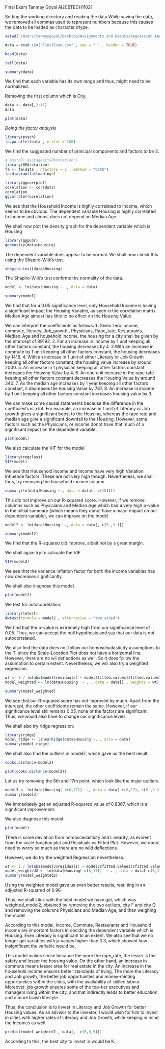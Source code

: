 Final Exam
Tanmay Goyal
AI20BTECH11021


Setting the working directory and reading the data
While saving the data, we removed all commas used to represent numbers because this causes the data to be loaded as character dtype.

```r
setwd("/Users/tanmaygoyal/Desktop/Assignments and Events/Regression Analysis")

data = read.csv("FinalExam.csv" , sep = " " , header = TRUE)
```

```r
head(data)
```

```r
tail(data)
```

```r
summary(data)
```

We find that each variable has its own range and thus, might need to be normalized.

Removing the first column which is City.
```r
data <- data[,2:11]
data
```

```r
plot(data)
````

*Doing the factor analysis*

```r
library(psych)
fa.parallel(data , n.iter = 100)
```

We find the suggested number of principal components and factors to be 2.

```r
# install.packages("GPArotation")
library(GPArotation)
fa <- fa(data , nfactors = 2 , method = "both")
fa.diagram(fa$loadings)
```

```r
library(ggcorrplot)
corelation <- cor(data)
corelation
ggcorrplot(corelation)
```

We see that the Household Income is highly correlated to Income, which seems to be obvious. The dependent variable Housing is highly correlated to Income and almost does not depend on Median Age.

We shall now plot the density graph for the dependent variable which is Housing

```r
library(ggpubr)
ggdensity(data$Housing)
````

The dependent variable does appear to be normal. We shall now check this using the Shapiro-Wilk's test.
```r
shapiro.test(data$Housing)
````
The Shapiro-Wilk's test confirms the normality of the data.


```r
model <- lm(data$Housing ~. , data = data)
```

```r
summary(model)
```

We find that for a 0.05 significance level, only Household Income is having a significant impact the Housing Variable, as seen in the correlation matrix. Median Age almost has little to no effect on the Housing Value.

We can interpret the coefficients as follows:
1. Given zero income, commute, literacy, Job_growth,, Physicians, Rape_rate, Restaurants, Median_Age and household income, the housing for a city shall be given by the intercept of 89192. 
2. For an increase in income by 1 unit keeping all other factors constant, the housing decreases by 4.
3.With an increase in commute by 1 unit keeping all other factors constant, the housing decreases by 1418.
4. With an increase in 1 unit of either Literacy or Job Growth keeping all other factors constant, the housing value increase by around 2000.
5. An increase in 1 physician keeping all other factors constant increases the Housing Value by 4.
6. An one unit increase in the rape rate keeping all other factors constant decreases the Housing Value by around 340.
7. As the median age increases by 1 year keeping all other factors constant, it decreases the housing Value by 767.
8. An increase in income by 1 unit keeping all other factors constant increases  housing value by 3.

We can make some causal statements because the difference in the coefficients is a lot. For example, an increase in 1 unit of Literacy or Job growth gives a significant boost to the Housing, whereas the rape rate and median age give a significant downfall to the Housing. However, some factors such as the Physicians, or income donot have that much of a significant impact on the dependent variable.

```r
plot(model)
```


We also calculate the VIF for the model

```r
library(regclass)
VIF(model)
````
We see that Household Income and Income have very high Variation Influence factors. These are not very high though. Nevertheless, we shall thus, try removing the household income column.

```r
summary(lm(data$Housing ~., data = data[,-c(10)]))
```
This did not improve on our R-squared score. However, if we remove columns such as Physicians and Median Age which had a very high p-value in the initial summary (which means they donot have a major impact on our dependent variable), we can improve on the model.

```r
model2 <- lm(data$Housing ~., data = data[,-c(5 ,9 )])
```

```r
summary(model2)
```
We find that the R-squared did improve, albeit not by a great margin.

We shall again try to calcuate the VIF
```r
VIF(model2)
```
We see that the variance inflation factor for both the income variables has now decreases significantly.

We shall also diagnose this model.
```r
plot(model2)
```

We test for autocoorelation.

```r
library(lmtest)
dwtest(formula = model2 , alternative = "two.sided")
```

We find that the p-value is extremely high from our significance level of 0.05. Thus, we can accept the null hypothesis and say that our data is not autocorrelated.

We also find the data does not follow our homoschadasticity assumptions to the T, since the Scale-Location Plot does not have a horizontal line. However, there are no wil deflections as well. So it does follow the assumption to certain extent. Nevertheless,  we will also try a weighted regression.

```r
wt <- 1 / lm(abs(model$residuals) ~ model$fitted.values)$fitted.values^2
model_weighted <- lm(data$Housing  ~ . , data = data[] , weights = wt)
```


```r
summary(model_weighted)
````

We see that our R-squared score has not improved by much. Apart from the intercept, the other coefficients remain the same. However, if our significance level still remains 0.05, none of the factors are significant. Thus, we would also have to change our significance levels.

We shall also try ridge regression:
```r
library(ridge)
model_ridge <- linearRidge(data$Housing ~. , data = data)
summary(model_ridge)
```

We shall also find the outliers in model2, which gave us the best result.

```r
cooks.distance(model2)
```

```r
plot(cooks.distance(model2))
```

Let us try removing the 6th and 17th point, which look like the major outliers.
```r
model3 <- lm(data$Housing[-c(6,17)] ~., data = data[-c(6,17),-c(5 ,9 )])
summary(model3)
```
We immediately get an adjusted R-squared value of 0.8367, which is a significant improvement. 

We also diagnose this model
```r
plot(model)
```

There is some deviation from homoscedasticty and Linearity, as evident from the scale-location plot and Residuals vs Fitted Plot. However, we donot need to worry so much as there are no wild deflections.

However, we do try the weighted Regression nevertheless.

```r
wt <- 1 / lm(abs(model3$residuals) ~ model3$fitted.values)$fitted.values^2
model_weighted2 <- lm(data$Housing[-c(6,17)]  ~ . , data = data[-c(6,17) , -c(5,9)] , weights = wt)
summary(model_weighted2)
```

Using the weighted model gave us even better results, resulting in an adjusted R-squared of 0.98. 

Thus, we shall stick with the best model we have got, which was weighted_model2, obtained by removing the two outliers, city F and city Q and removing the columns Physicians and Median Age, and then weighing the model.

According to this model, Income, Commute, Restaurants and Household income are important factors in deciding the dependent variable which is Housing. Even Literacy is significant to an extent. We also see that we no longer get variables with p-values higher than 0.3, which showed how insignificant the variable would be.

This model makes sense because the more the rape_rate, the lesser is the safety and lesser the housing value. On the other hand, an increase in commute means lesser area for real estate in the city. An increase in the household income ensures better standards of living. The more the Literacy and Job growth, the better job opportunities and money-minting opportunities within the cities, with the availability of skilled labour. Moreover, job growth ensures some of the top-tier executives and managers living within the city, and that indirectly leads to better education and a more lavish lifestyle.

Thus, the conclusion is to invest in Literacy and Job Growth for better Housing values. As an advisor to the investor, I would wish for him to invest in cities with higher rates of Literacy and Job Growth, while keeping in mind the Incomes as well.

```r
predict(model_weighted2 , data[, -c(5,8,9)])
```

According to this, the best city to invest in would be K.
